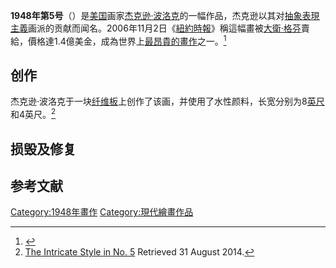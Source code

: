 {{Expand|time=2014-11-14T04:19:57+00:00}} 
{{Infobox Painting| image_file=No. 5, 1948.jpg
| backcolor= #FBF5DF
| painting_alignment= right
| image_size= 175px
| title= No. 5, 1948
| artist= [[杰克逊·波洛克|杰克逊·波洛克]]
| year=1948 | type= 纤维板[[油画|油画]]
| height_imperial= 8
| width_imperial= 4
| imperial_unit= ft
| metric_unit= m
| city= [[纽约|纽约]]
| museum= 私人收藏}}
''' 1948年第5号'''（{{lang-en|No. 5, 1948}}）是[[美国|美国]]画家[[杰克逊·波洛克|杰克逊·波洛克]]的一幅作品，杰克逊以其对[[抽象表現主義|抽象表現主義]]画派的贡献而闻名。2006年11月2日《[[紐約時報|紐約時報]]》稱這幅畫被[[大衛·格芬|大衛·格芬]]賣給{{le|大衛·馬丁內斯 (商人)|David Martínez (businessman)|大衛·馬丁內斯}}，價格達1.4億美金，成為世界上[[最昂貴繪畫列表|最昂貴的畫作]]之一。<ref name="Time">{{cite news | url= http://www.nytimes.com/2006/11/02/arts/design/02drip.html?adxnnl=1&ref=arts&adxnnlx=1163031599-revbGMuaIhdTP4qLonq8BA | title= A Pollock Is Sold, Possibly for a Record Price | date= November 2, 2006 | work= [[The_New_York_Times|The New York Times]] | first= Carol | last= Vogel | accessdate= May 20, 2010 | archive-date= 2013-11-22 | archive-url= https://web.archive.org/web/20131122041856/http://www.nytimes.com/2006/11/02/arts/design/02drip.html?adxnnl=1&ref=arts&adxnnlx=1163031599-revbGMuaIhdTP4qLonq8BA | dead-url= no }}</ref>

==创作==
杰克逊·波洛克于一块[[纤维板|纤维板]]上创作了该画，并使用了水性颜料，长宽分别为8[[英尺|英尺]]和4英尺。<ref>[http://totallyhistory.com/no-5-1948/ The Intricate Style in No. 5] {{Wayback|url=http://totallyhistory.com/no-5-1948/ |date=20200629142226 }} Retrieved 31 August 2014.</ref>

==损毁及修复==
==参考文献==
{{reflist}}

[[Category:1948年畫作|Category:1948年畫作]]
[[Category:現代繪畫作品|Category:現代繪畫作品]]